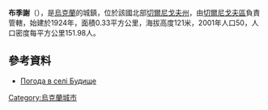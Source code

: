{{coord|51|17|51|N|30|46|7|E|scale:100000|display=title}}

'''布季謝'''（{{lang-uk|Будище}}），是[[烏克蘭|烏克蘭]]的城鎮，位於該國北部[[切爾尼戈夫州|切爾尼戈夫州]]，由[[切爾尼戈夫區|切爾尼戈夫區]]負責管轄，始建於1924年，面積0.33平方公里，海拔高度121米，2001年人口50，人口密度每平方公里151.98人。

==參考資料==
* [http://weather.in.ua/ua/chernigovskaja/2200 Погода в селі Будище] {{Wayback|url=http://weather.in.ua/ua/chernigovskaja/2200 |date=20160305203811 }}

{{Ukraine-geo-stub}}
[[Category:烏克蘭城市|Category:烏克蘭城市]]